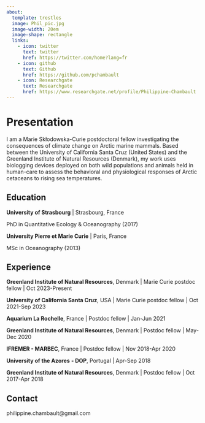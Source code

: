 ```yaml
---
about:
  template: trestles
  image: Phil_pic.jpg
  image-width: 20em
  image-shape: rectangle
  links:
    - icon: twitter
      text: twitter
      href: https://twitter.com/home?lang=fr
    - icon: github
      text: Github
      href: https://github.com/pchambault
    - icon: Researchgate
      text: Researchgate
      href: https://www.researchgate.net/profile/Philippine-Chambault
---
```


# Presentation

::: {#center}
I am a Marie Skłodowska-Curie postdoctoral fellow investigating the consequences of climate change on Arctic marine mammals. Based between the University of California Santa Cruz (United States) and the Greenland Institute of Natural Resources (Denmark), my work uses biologging devices deployed on both wild populations and animals held in human-care to assess the behavioral and physiological responses of Arctic cetaceans to rising sea temperatures.
:::

## Education

**University of Strasbourg** \| Strasbourg, France

PhD in Quantitative Ecology & Oceanography (2017)

**University Pierre et Marie Curie** \| Paris, France

MSc in Oceanography (2013)

## Experience

**Greenland Institute of Natural Resources**, Denmark \| Marie Curie postdoc fellow \| Oct 2023-Present

**University of California Santa Cruz**, USA \| Marie Curie postdoc fellow \| Oct 2021-Sep 2023

**Aquarium La Rochelle**, France \| Postdoc fellow \| Jan-Jun 2021

**Greenland Institute of Natural Resources**, Denmark \| Postdoc fellow \| May-Dec 2020

**IFREMER - MARBEC**, France \| Postdoc fellow \| Nov 2018-Apr 2020

**University of the Azores** **- DOP**, Portugal \| Apr-Sep 2018

**Greenland Institute of Natural Resources**, Denmark \| Postdoc fellow \| Oct 2017-Apr 2018

## Contact

<div>

philippine.chambault\@gmail.com

</div>
